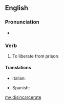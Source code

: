 ==English==

===Pronunciation===
* {{audio|en-us-disincarcerate.ogg|Audio (US)|lang=en}}

===Verb===
{{en-verb|disincarcerat}}

# {{context|obsolete|lang=en}} To liberate from prison.

====Translations====
{{trans-top|liberate from prison}}
* Italian: {{t|it|scarcerare}}
{{trans-mid}}
* Spanish: {{t|es|desincarcerar}}
{{trans-bottom}}

[[my:disincarcerate]]